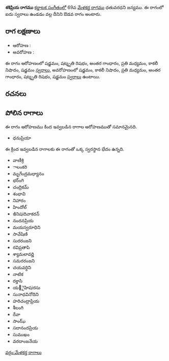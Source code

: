 {{Infobox ragam
	| name          	= శశిప్రియ
	| synonym	    	= 
	| mela          	= 
	| chakra        	= 
	| janaka        	= 
	| type          	= ఔడవ
	| arohanam      	= {{svaraC|S|R3|G3|M2|N3|S'}} 
	| avarohanam    	= {{svaraC|S'|N3|M2|G3|R3|S}}
	| jeeva         	=
	| chhaya        	=
	| nyasa         	=
	| vishesha      	= 
	| equivalent  		= 
}}
{{కర్ణాటక సంగీత రాగాలు}}
'''శశిప్రియ రాగము''' [[కర్ణాటక సంగీతం]]లో 69వ [[మేళకర్త రాగము]] ధతువరధని జన్యము.  ఈ రాగంలో ఐదు స్వరాలు ఉండడం వల్ల దీనిని ఔడవ రాగం అంటారు.


==రాగ లక్షణాలు==


* ఆరోహణ : {{svaraC|S|R3|G3|M2|N3|S'}} 
* అవరోహణ : {{svaraC|S'|N3|M2|G3|R3|S}}

ఈ రాగం ఆరోహణంలో షడ్జమం, షట్శృతి రిషభం, అంతర గాంధారం, ప్రతి మధ్యమం, కాకలీ నిషాదం, షడ్జమం [[స్వరాలు]], అవరోహణంలో షడ్జమం, కాకలీ నిషాదం, ప్రతి మధ్యమం, అంతర గాంధారం, షట్శృతి రిషభం, షడ్జమం [[స్వరాలు]] ఉంటాయి.

==రచనలు==



==పోలిన రాగాలు==
ఈ రాగం ఆరోహణము కింద ఇవ్వబడిన రాగాల ఆరోహణముతో సమానమైనది.
* ధనుప్రియా

ఈ క్రింద ఇవ్వబడిన రాగాలకు ఈ రాగంతో ఒక్క స్వరస్థాన భేదం ఉన్నది.
* వాణీశ్రి
* ాలంకరి
* మృగేంద్రమధ్యానం
* భర్ంగి
* చంద్రికమ్
* శంభావి
* నిహారం
* హిందోల్
* ఇినిషiదివాకరన్
* నందనప్రియ
* మయస్వరూధిని
* సావేషిణి
* సురరంజని
* రవిప్రతాపి
* శ్యామలావర్ణి
* సమరరంజని
* చయవర్ధిని
* నాటిక
* రక్తాసి
* య౅ైహిషiరసు
* సునాధవినోదిని
* హరిచంద్రాప్రియ
* శీలంగి
* రేవా
* సాంఝ్
* సదానందప్రియ
* సుముఖం
* వరదాంజనేయ



[[వర్గం:మేళకర్త రాగాలు]]
